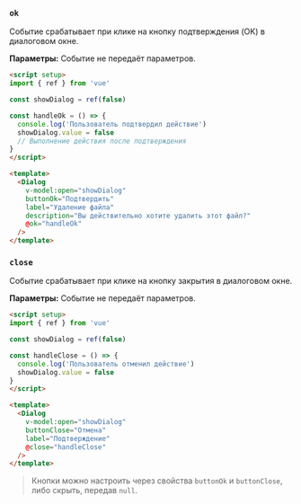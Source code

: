 
### `ok`

Событие срабатывает при клике на кнопку подтверждения (OK) в диалоговом окне.

**Параметры:**
Событие не передаёт параметров.

```html
<script setup>
import { ref } from 'vue'

const showDialog = ref(false)

const handleOk = () => {
  console.log('Пользователь подтвердил действие')
  showDialog.value = false
  // Выполнение действия после подтверждения
}
</script>

<template>
  <Dialog
    v-model:open="showDialog"
    buttonOk="Подтвердить"
    label="Удаление файла"
    description="Вы действительно хотите удалить этот файл?"
    @ok="handleOk"
  />
</template>
```

### `close`

Событие срабатывает при клике на кнопку закрытия в диалоговом окне.

**Параметры:**
Событие не передаёт параметров.

```html
<script setup>
import { ref } from 'vue'

const showDialog = ref(false)

const handleClose = () => {
  console.log('Пользователь отменил действие')
  showDialog.value = false
}
</script>

<template>
  <Dialog
    v-model:open="showDialog"
    buttonClose="Отмена"
    label="Подтверждение"
    @close="handleClose"
  />
</template>
```

> Кнопки можно настроить через свойства `buttonOk` и `buttonClose`, либо скрыть, передав `null`.

